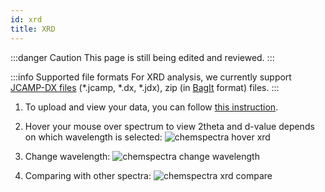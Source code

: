 ```yaml
---
id: xrd
title: XRD
---
```


:::danger Caution
This page is still being edited and reviewed.
:::

:::info Supported file formats
For XRD analysis, we currently support [JCAMP-DX files](https://iupac.org/what-we-do/digital-standards/jcamp-dx/) (\*.jcamp, \*.dx, \*.jdx), zip (in [BagIt](https://en.wikipedia.org/wiki/BagIt) format) files.
:::

1. To upload and view your data, you can follow [this instruction](../chemspectra#using-chemspectra).

2. Hover your mouse over spectrum to view 2theta and d-value depends on which wavelength is selected:
   ![chemspectra hover xrd](/img/chemspectra/xrd/chemspectra_xrd_1.png)

3. Change wavelength:
   ![chemspectra change wavelength](/img/chemspectra/xrd/chemspectra_xrd_2.png)

4. Comparing with other spectra:
   ![chemspectra xrd compare](/img/chemspectra/xrd/chemspectra_xrd_3.png)
